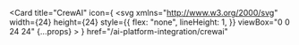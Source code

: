 <Card
  title="CrewAI"
  icon={
    <svg
        xmlns="http://www.w3.org/2000/svg"
        width={24}
        height={24}
        style={{
        flex: "none",
        lineHeight: 1,
        }}
        viewBox="0 0 24 24"
        {...props}
    >
        <title>{"CrewAI"}</title>
        <path
        fill="#461816"
        d="M19.41 10.783a2.753 2.753 0 0 1 2.471 1.355c.483.806.622 1.772.385 2.68l-.136.522a9.994 9.994 0 0 1-3.156 5.058c-.605.517-1.283 1.062-2.083 1.524l-.028.017c-.402.232-.884.511-1.398.756-1.19.602-2.475.997-3.798 1.167-.854.111-1.716.155-2.577.132h-.018a8.588 8.588 0 0 1-5.046-1.87l-.012-.01-.012-.01A8.024 8.024 0 0 1 1.22 17.42a10.916 10.916 0 0 1-.102-3.779A15.622 15.622 0 0 1 2.88 8.4a21.758 21.758 0 0 1 2.432-3.678 15.44 15.44 0 0 1 3.56-3.182A9.958 9.958 0 0 1 12.44.104h.004l.003-.002c2.057-.384 3.743.374 5.024 1.26a8.28 8.28 0 0 1 2.395 2.513l.024.04.023.042a5.474 5.474 0 0 1 .508 4.012c-.239.97-.577 1.914-1.01 2.814z"
        />
        <path
        fill="#fff"
        d="M18.861 13.165a.748.748 0 0 1 1.256.031c.199.332.256.73.159 1.103l-.137.522a7.936 7.936 0 0 1-2.504 4.014c-.572.49-1.138.939-1.774 1.306-.427.247-.857.496-1.303.707a9.628 9.628 0 0 1-3.155.973 14.33 14.33 0 0 1-2.257.116 6.531 6.531 0 0 1-3.837-1.422 5.967 5.967 0 0 1-2.071-3.494 8.859 8.859 0 0 1-.085-3.08 13.56 13.56 0 0 1 1.54-4.568 19.701 19.701 0 0 1 2.212-3.348 13.382 13.382 0 0 1 3.088-2.76 7.9 7.9 0 0 1 2.832-1.14c1.307-.245 2.434.207 3.481.933a6.222 6.222 0 0 1 1.806 1.892c.423.767.536 1.668.314 2.515a12.394 12.394 0 0 1-.99 2.67l-.223.497c-.321.713-.642 1.426-.97 2.137a.762.762 0 0 1-.97.467 3.39 3.39 0 0 1-2.283-2.49c-.095-.83.04-1.669.39-2.426.288-.746.61-1.477.933-2.208l.248-.563a.53.53 0 0 0-.204-.742 2.35 2.35 0 0 0-1.2.702 25.291 25.291 0 0 0-1.614 1.767 21.561 21.561 0 0 0-2.619 4.184 7.59 7.59 0 0 0-.816 2.753 7.042 7.042 0 0 0 .07 2.219 2.055 2.055 0 0 0 1.934 1.715c1.801.1 3.59-.363 5.116-1.328a18.87 18.87 0 0 0 1.675-1.294c.752-.71 1.376-1.519 1.958-2.36z"
        />
    </svg>
  }
  href="/ai-platform-integration/crewai"
></Card> 